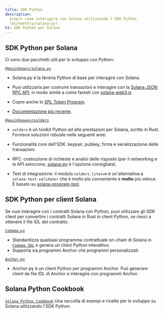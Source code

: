 ```yaml
---
title: SDK Python
description:
  Scopri come interagire con Solana utilizzando l'SDK Python
  (michaelhly/solana-py).
h1: SDK Python per Solana
---
```


## SDK Python per Solana

Ci sono due pacchetti utili per lo sviluppo con Python:

[`@kevinheavy/solana.py`](https://github.com/michaelhly/solana-py)

- Solana.py è la libreria Python di base per interagire con Solana.
- Puoi utilizzarla per costruire transazioni e interagire con la
  [Solana JSON RPC API](/docs/rpc), in modo simile a come faresti con
  [solana-web3.js](https://github.com/solana-labs/solana-web3.js/)

- Copre anche lo [SPL Token Program](https://spl.solana.com/token).

- [Documentazione più recente](https://michaelhly.github.io/solana-py/).

[`@kevinheavey/solders`](https://github.com/kevinheavey/solders)

- `solders` è un toolkit Python ad alte prestazioni per Solana, scritto in Rust.
  Fornisce soluzioni robuste nelle seguenti aree:

- Funzionalità core dell'SDK: keypair, pubkey, firma e serializzazione delle
  transazioni.
- RPC: costruzione di richieste e analisi delle risposte (per il networking e le
  API asincrone,
  [solana-py](https://michaelhly.github.io/solana-py/rpc/async_api/) è l'opzione
  consigliata).
- Test di integrazione: il modulo `solders.litesvm` è un'alternativa a
  `solana-test-validator` che è molto più conveniente e **molto** più veloce. È
  basato su [solana-program-test](https://crates.io/crates/solana-program-test).

## SDK Python per client Solana

Se vuoi interagire con i contratti Solana con Python, puoi utilizzare gli SDK
client per convertire i contratti Solana in Rust in client Python, se riesci a
ottenere il file IDL del contratto.

[`Codama-py`](https://www.npmjs.com/package/codama-py)

- Standardizza qualsiasi programma contrattuale on-chain di Solana in
  [`Codama IDL`](https://github.com/codama-idl/codama) e genera un client Python
  interattivo.
- Supporta sia programmi Anchor che programmi personalizzati.

[`Anchor-py`](https://github.com/kevinheavey/anchorpy)

- Anchor-py è un client Python per programmi Anchor. Può generare client da file
  IDL di Anchor e interagire con programmi Anchor.

## Solana Python Cookbook

[`Solana Python Cookbook`](/developers/cookbook) Una raccolta di esempi e
ricette per lo sviluppo su Solana utilizzando l'SDK Python.
